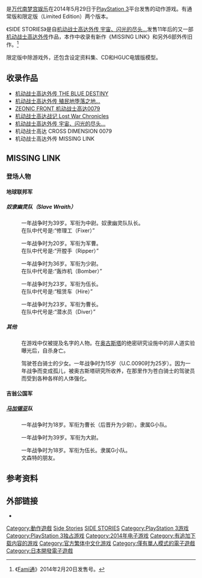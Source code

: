 {{noteTA
| G1 = Games
| G2 = GundamUC
}}
{{Infobox VG
| title = 机动战士高达 SIDE STORIES
| japanese = 機動戦士ガンダム サイドストーリーズ
| image=
| genre = 3D[[动作游戏|动作游戏]]
| platforms = [[PlayStation_3|PlayStation 3]]
| publisher = [[万代南梦宫娱乐|万代南梦宫娱乐]]
| developer = B.B.Studio
| director = [[德岛雅彦|德岛雅彦]]
| producer = 桑原顕
| modes    = [[单人电子游戏|单人]]
| released = {{Vgr|JP|2014年5月29日|HK|2014年5月29日|TW|2014年5月29日}}<ref name=gamespot>{{Cite web |url = https://gamefaqs.gamespot.com/ps3/768318-kidou-senshi-gundam-side-stories/data |title = Kidou Senshi Gundam: Side Stories – Release Details |author =  |date =  |publisher = Gamespot |language = en |accessdate = 2020-02-04 |archive-date = 2020-02-04 |archive-url = https://web.archive.org/web/20200204041625/https://gamefaqs.gamespot.com/ps3/768318-kidou-senshi-gundam-side-stories/data |dead-url = no }}</ref>
}}

{{Vgname|机动战士GUNDAM SIDE STORIES|ja=機動戦士ガンダム サイドストーリーズ}}是[[万代南梦宫娱乐|万代南梦宫娱乐]]在2014年5月29日于[[PlayStation_3|PlayStation 3]]平台发售的动作游戏。有通常版和限定版（Limited Edition）两个版本。

《SIDE STORIES》是自[[機動戰士GUNDAM外傳_宇宙、閃光的盡頭…|机动战士高达外传 宇宙、闪光的尽头…]]发售11年后的又一部[[机动战士GUNDAM外传|机动战士高达外传]]作品，本作中收录有新作《MISSING LINK》和另外6部外传旧作。<ref>《[[Fami通|Fami通]]》2014年2月20日发售号。</ref>

限定版中除游戏外，还包含设定资料集、CD和HGUC电镀版模型。

== 收录作品 ==
* [[机动战士GUNDAM外传_THE_BLUE_DESTINY|机动战士高达外传 THE BLUE DESTINY]]
* [[機動戰士GUNDAM外傳_殖民地墮落之地|机动战士高达外传 殖民地堕落之地…]]
* [[ZEONIC_FRONT_机动战士GUNDAM0079|ZEONIC FRONT 机动战士高达0079]]
* [[機動戰士GUNDAM戰記_Lost_War_Chronicles|机动战士高达战记 Lost War Chronicles]]
* [[機動戰士GUNDAM外傳_宇宙、閃光的盡頭…|机动战士高达外传 宇宙、闪光的尽头…]]
* 机动战士高达 CROSS DIMENSION 0079
* 机动战士高达外传 MISSING LINK

== MISSING LINK ==
=== 登场人物 ===
==== 地球联邦军 ====
===== 奴隶幽灵队（Slave Wraith） =====
<!--:角色的简体中文译名是其西文名对照《世界人名翻译大辞典》翻译而来，请勿随意修改-->
;{{nihongo|特拉维斯·柯克兰|トラヴィス・カークランド|Travis Kirkland|声：[[藤原启治|藤原启治]]/[[小松史法|小松史法]]（GUNDAM VERSUS）}}
:一年战争时为39岁。军衔为中尉。奴隶幽灵队队长。
:在队中代号是:“修理工（Fixer）”

;{{nihongo|弗雷德·利伯|フレッド・リーバー|Fred Reber|声：[[野岛健儿|野岛健儿]]}}
:一年战争时为20岁。军衔为军曹。
:在队中代号是:“开膛手（Ripper）”

;{{nihongo|马文·赫里奥特|マーヴィン・ヘリオット|Marvin Herriot|声：[[武虎|武虎]]}}
:一年战争时为36岁。军衔为少尉。
:在队中代号是:“轰炸机（Bomber）”

;{{nihongo|爱德华·李|エドワード・リー|Edward Lee|声：[[下山吉光|下山吉光]]}}
:一年战争时为23岁。军衔为伍长。
:在队中代号是:“租赁车（Hire）”

;{{nihongo|多丽丝·布兰德|ドリス・ブラント|Doris Brand|声：[[泽城美雪|泽城美雪]]}}
:一年战争时为23岁。军衔为曹长。
:在队中代号是:“潜水员（Diver）”
===== 其他 =====
<!--:角色的简体中文译名是其西文名对照《世界人名翻译大辞典》翻译而来，请勿随意修改-->
;{{nihongo|格雷夫|グレイヴ|Grave}}
:在游戏中仅被提及名字的人物。在[[奥古斯塔_(佐治亚州)|奥古斯塔]]的绝密研究设施中的非人道实验曝光后，自杀身亡。

;{{nihongo|克洛艾·克罗切|クロエ・クローチェ|Chloe Croce|声：[[能登麻美子|能登麻美子]]}}
:驾驶苍白骑士的少女。一年战争时为15岁（U.C.0090时为25岁）。因为一年战争而变成孤儿，被奥古斯塔研究所收养，在那里作为苍白骑士的驾驶员而受到各种各样的人体强化。
==== 吉翁公国军 ====
===== [[馬可西亞斯|马加锡亚]]队 =====
;{{nihongo|文森特·格莱斯纳|ヴィンセント・グライスナー|Vincent Gleissner|声：[[樱井孝宏|樱井孝宏]]}}
:一年战争时为18岁。军衔为曹长（后晋升为少尉）。隶属G小队。

;{{nihongo|道格·施奈德|ダグ・シュナイド|Doug Schneid|声：[[安元洋貴|安元洋贵]]}}
:一年战争时为39岁。军衔为大尉。

;{{nihongo|利贝里奥·林克|リベリオ・リンケ|Liberio Lincke|声：[[木村良平|木村良平]]}}
:一年战争时为18岁。军衔为伍长。隶属G小队。
:文森特的朋友。
== 参考资料 ==
{{reflist}}

== 外部链接 ==
* {{Official|http://sidestory.ggame.jp/}}{{ja}}{{zh-hant}}

{{宇宙世紀|作品}}

{{DEFAULTSORT:Kidousenshi Gundam Side Stories}}
[[Category:動作遊戲|Category:動作遊戲]]
[[Category:GUNDAM系列電子遊戲|Side Stories]]
[[Category:宇宙世紀|SIDE STORIES]]
[[Category:PlayStation_3游戏|Category:PlayStation 3游戏]]
[[Category:PlayStation_3独占游戏|Category:PlayStation 3独占游戏]]
[[Category:2014年电子游戏|Category:2014年电子游戏]]
[[Category:有追加下载内容的游戏|Category:有追加下载内容的游戏]]
[[Category:官方繁体中文化游戏|Category:官方繁体中文化游戏]]
[[Category:僅有單人模式的電子遊戲|Category:僅有單人模式的電子遊戲]]
[[Category:日本開發電子遊戲|Category:日本開發電子遊戲]]